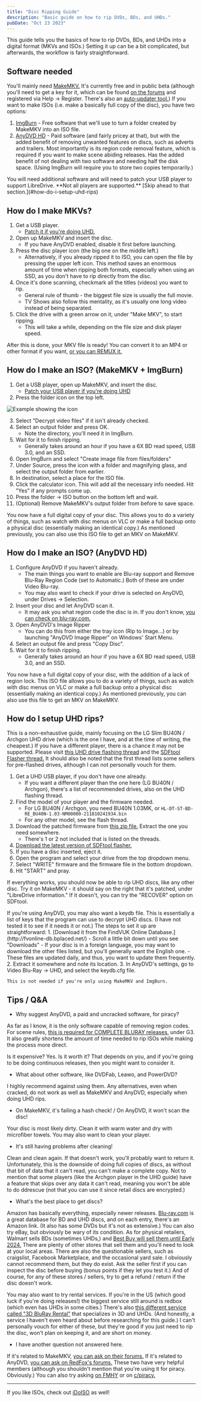 ```yaml
---
title: "Disc Ripping Guide"
description: "Basic guide on how to rip DVDs, BDs, and UHDs."
pubDate: "Oct 23 2023"
---
```


This guide tells you the basics of how to rip DVDs, BDs, and UHDs into a digital format (MKVs and ISOs.) 
Setting it up can be a bit complicated, but afterwards, the workflow is fairly straightforward.

## Software needed
You'll mainly need [MakeMKV.](https://www.makemkv.com/) It's currently free and in public beta (although 
you'll need to get a key for it, which can be found [on the forums](https://forum.makemkv.com/forum/viewtopic.php?f=5&t=1053) 
and registered via Help -> Register. There's also an [auto-updater tool.](https://cable.ayra.ch/makemkv/)) 
If you want to make ISOs (i.e. make a basically full copy of the disc), you have two options:
1. [ImgBurn](https://www.imgburn.com/) - Free software that we'll use to turn a folder created by 
  MakeMKV into an ISO file.
2. [AnyDVD HD](https://www.redfox.bz/anydvdhd.html) - Paid software (and fairly pricey at that), but with 
  the added benefit of removing unwanted features on discs, such as adverts and trailers. Most importantly
  is its region code removal feature, which is required if you want to make scene abiding releases. Has 
  the added benefit of not dealing with two software and needing half the disk space. (Using ImgBurn 
  will require you to store two copies temporarily.)

<Note title="Ripping UHDs / 4K?">
    You will need additional software and will need to patch your USB player to support LibreDrive. 
    **Not all players are supported.** [Skip ahead to that section.](#how-do-i-setup-uhd-rips)
</Note>

## How do I make MKVs?
1. Get a USB player.
    - [Patch it if you're doing UHD.](#how-do-i-setup-uhd-rips)
2. Open up MakeMKV and insert the disc.
    - If you have AnyDVD enabled, disable it first before launching.
3. Press the disc player icon (the big one on the middle left.)
    - Alternatively, if you already ripped it to ISO, you can open the file by pressing the upper left icon. 
      This method saves an enormous amount of time when ripping both formats, especially when using an SSD, 
      as you don't have to rip directly from the disc.
4. Once it's done scanning, checkmark all the titles (videos) you want to rip.
    - General rule of thumb - the biggest file size is usually the full movie.
    - TV Shows also follow this mentality, as it's usually one long video instead of being separated.
5. Click the drive with a green arrow on it, under "Make MKV", to start ripping.
    - This will take a while, depending on the file size and disk player speed.

After this is done, your MKV file is ready! You can convert it to an MP4 or other format if you want, 
[or you can REMUX it.](https://rentry.org/bingremuxin)

## How do I make an ISO? (MakeMKV + ImgBurn)
1. Get a USB player, open up MakeMKV, and insert the disc.
    - [Patch your USB player if you're doing UHD](#how-do-i-setup-uhd-rips)
2. Press the folder icon on the top left.

![Example showing the icon](https://i.ibb.co/T1Nsg50/makemkv-t-UAFDN2-C38.png)

3. Select "Decrypt video files" if it isn't already checked.
4. Select an output folder and press OK.
    - Note the directory, you'll need it in ImgBurn.
5. Wait for it to finish ripping.
    - Generally takes around an hour if you have a 6X BD read speed, USB 3.0, and an SSD.
6. Open ImgBurn and select "Create image file from files/folders"
7. Under Source, press the icon with a folder and magnifying glass, and select the output folder from earlier.
8. In destination, select a place for the ISO file.
9. Click the calculator icon. This will add all the necessary info needed. Hit "Yes" if any prompts come up.
10. Press the folder -> ISO button on the bottom left and wait.
11. (Optional) Remove MakeMKV's output folder from before to save space.

You now have a full digital copy of your disc. This allows you to do a variety of things, such as watch with 
disc menus on VLC or make a full backup onto a physical disc (essentially making an identical copy.) As 
mentioned previously, you can also use this ISO file to get an MKV on MakeMKV.

## How do I make an ISO? (AnyDVD HD)
1. Configure AnyDVD if you haven't already.
    - The main things you want to enable are Blu-ray support and Remove Blu-Ray Region Code (set to Automatic.) 
    Both of these are under Video Blu-ray.
    - You may also want to check if your drive is selected on AnyDVD, under Drives -> Selection.
2. Insert your disc and let AnyDVD scan it.
    - It may ask you what region code the disc is in. If you don't know, [you can check on blu-ray.com.](https://www.blu-ray.com/)
3. Open AnyDVD's Image Ripper
    - You can do this from either the tray icon (Rip to Image...) or by launching "AnyDVD Image Ripper" 
      on Windows' Start Menu.
4. Select an output file and press "Copy Disc".
5. Wait for it to finish ripping.
    - Generally takes around an hour if you have a 6X BD read speed, USB 3.0, and an SSD.

You now have a full digital copy of your disc, with the addition of a lack of region lock. This ISO file 
allows you to do a variety of things, such as watch with disc menus on VLC or make a full backup onto a 
physical disc (essentially making an identical copy.) As mentioned previously, you can also use this file 
to get an MKV on MakeMKV.

## How do I setup UHD rips?
This is a non-exhaustive guide, mainly focusing on the LG Slim BU40N / Archgon UHD drive (which is the one 
I have, and at the time of writing, the cheapest.) If you have a different player, there is a chance it may not 
be supported. Please visit [this UHD drive flashing thread](https://forum.makemkv.com/forum/viewtopic.php?f=16&t=19634) 
and the [SDFtool Flasher thread.](https://forum.makemkv.com/forum/viewtopic.php?f=16&t=22896) It should also be noted 
that the first thread lists some sellers for pre-flashed drives, although I can not personally vouch for them.
1. Get a UHD USB player, if you don't have one already.
    - If you want a different player than the one here (LG BU40N / Archgon), there's a list of recommended drives, 
      also on the UHD flashing thread.
2. Find the model of your player and the firmware needed.
    - For LG BU40N / Archgon, you need BU40N 1.03MK, or `HL-DT-ST-BD-RE_BU40N-1.03-NM00000-211810241934.bin`
    - For any other model, see the flash thread.
3. Download the patched firmware from [this zip file.](https://drive.google.com/file/d/1HRnbXiM8TkwcAcvqYFR31bbJsEZ0FCdM/view) 
  Extract the one you need somewhere.
    - There's 1 or 2 not included that is listed on the threads.
4. [Download the latest version of SDFtool flasher.](https://forum.makemkv.com/forum/viewtopic.php?f=16&t=22896)
5. If you have a disc inserted, eject it.
6. Open the program and select your drive from the top dropdown menu.
7. Select "WRITE" firmware and the firmware file in the bottom dropdown.
8. Hit "START" and pray.

If everything works, you should now be able to rip UHD discs, like any other disc. Try it on MakeMKV - 
it should say on the right that it's patched, under "LibreDrive information." If it doesn't, you can try 
the "RECOVER" option on SDFtool.

<Note type="note" title="AnyDVD info">
    If you're using AnyDVD, you may also want a keydb file. This is essentially a list of keys that the program 
    can use to decrypt UHD discs. (I have not tested it to see if it needs it or not.) The steps to set it up are 
    straightforward:
	1. [Download it from the FindVUK Online Database.](http://fvonline-db.bplaced.net/)
	    - Scroll a little bit down until you see "Downloads"
	    - If your disc is in a foreign language, you may want to download the other files listed, but you'll 
          generally want the English one.
	    - These files are updated daily, and thus, you want to update them frequently.
	2. Extract it somewhere and note its location.
	3. In AnyDVD's settings, go to Video Blu-Ray -> UHD, and select the keydb.cfg file.

	This is not needed if you're only using MakeMKV and ImgBurn.
</Note>

## Tips / Q&A
* Why suggest AnyDVD, a paid and uncracked software, for piracy?

As far as I know, it is the only software capable of removing region codes. For scene rules, 
[this is required for COMPLETE BLURAY releases,](https://scenerules.org/html/2014_BLURAY.html) under G3. 
It also greatly shortens the amount of time needed to rip ISOs while making the process more direct. 

Is it expensive? Yes. Is it worth it? That depends on you, and if you're going to be doing continuous releases, 
then you might want to consider it.

* What about other software, like DVDFab, Leawo, and PowerDVD?

I highly recommend against using them. Any alternatives, even when cracked, do not work as well as MakeMKV and 
AnyDVD, especially when doing UHD rips.

* On MakeMKV, it's failing a hash check! / On AnyDVD, it won't scan the disc!

Your disc is most likely dirty. Clean it with warm water and dry with microfiber towels. You may also want to 
clean your player.

* It's still having problems after cleaning!

Clean and clean again. If that doesn't work, you'll probably want to return it. Unfortunately, this is the 
downside of doing full copies of discs, as without that bit of data that it can't read, you can't make a complete 
copy. Not to mention that some players (like the Archgon player in the UHD guide) have a feature that skips over 
any data it can't read, meaning you won't be able to do ddrescue (not that you can use it since retail discs are 
encrypted.)

* What's the best place to get discs?

Amazon has basically everything, especially newer releases. [Blu-ray.com](https://www.blu-ray.com) is a great 
database for BD and UHD discs, and on each entry, there's an Amazon link. (It also has some DVDs but it's not as 
extensive.) You can also try eBay, but obviously be wary of its condition. As for physical retailers, Walmart sells 
BDs (sometimes UHDs,) and [Best Buy will sell them until Early 2024.](https://variety.com/2023/digital/news/best-buy-ending-dvd-blu-ray-disc-sales-1235754919/) 
There are plenty of other stores that sell them and you'll need to look at your local areas. There are also the 
questionable sellers, such as craigslist, Facebook Marketplace, and the occasional yard sale. I obviously cannot 
recommend them, but they do exist. Ask the seller first if you can inspect the disc before buying (bonus points 
if they let you test it.) And of course, for any of these stores / sellers, try to get a refund / return if the 
disc doesn't work.

You may also want to try rental services. If you're in the US (which good luck if you're doing releases!) the 
biggest service still around is redbox (which even has UHDs in some cities.) There's also [this different service 
called "3D BluRay Rental"](https://www.store-3d-blurayrental.com/default.asp) that specializes in 3D and UHDs. 
(And honestly, a service I haven't even heard about before researching for this guide.) I can't personally vouch 
for either of these, but they're good if you just need to rip the disc, won't plan on keeping it, and are short 
on money.

* I have another question not answered here.

If it's related to MakeMKV, [you can ask on their forums.](https://forum.makemkv.com/forum/) If it's related to 
AnyDVD, [you can ask on RedFox's forums.](https://forum.redfox.bz/) These two have very helpful members (although 
you shouldn't mention that you're using it for piracy. Obviously.) You can also try asking [on FMHY](https://fmhy.divolt.xyz/) 
or on [c/piracy.](https://lemmy.dbzer0.com/c/piracy)

---
If you like ISOs, check out [iDoISO](https://idoiso.in/dex) as well!